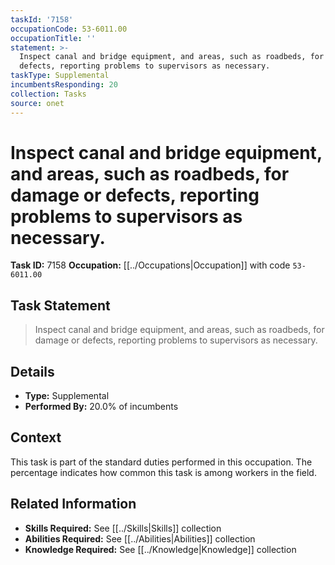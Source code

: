 ```yaml
---
taskId: '7158'
occupationCode: 53-6011.00
occupationTitle: ''
statement: >-
  Inspect canal and bridge equipment, and areas, such as roadbeds, for damage or
  defects, reporting problems to supervisors as necessary.
taskType: Supplemental
incumbentsResponding: 20
collection: Tasks
source: onet
---
```

# Inspect canal and bridge equipment, and areas, such as roadbeds, for damage or defects, reporting problems to supervisors as necessary.

**Task ID:** 7158
**Occupation:** [[../Occupations|Occupation]] with code `53-6011.00`

## Task Statement

> Inspect canal and bridge equipment, and areas, such as roadbeds, for damage or defects, reporting problems to supervisors as necessary.

## Details

- **Type:** Supplemental
- **Performed By:** 20.0% of incumbents

## Context

This task is part of the standard duties performed in this occupation. The percentage indicates how common this task is among workers in the field.

## Related Information

- **Skills Required:** See [[../Skills|Skills]] collection
- **Abilities Required:** See [[../Abilities|Abilities]] collection
- **Knowledge Required:** See [[../Knowledge|Knowledge]] collection

